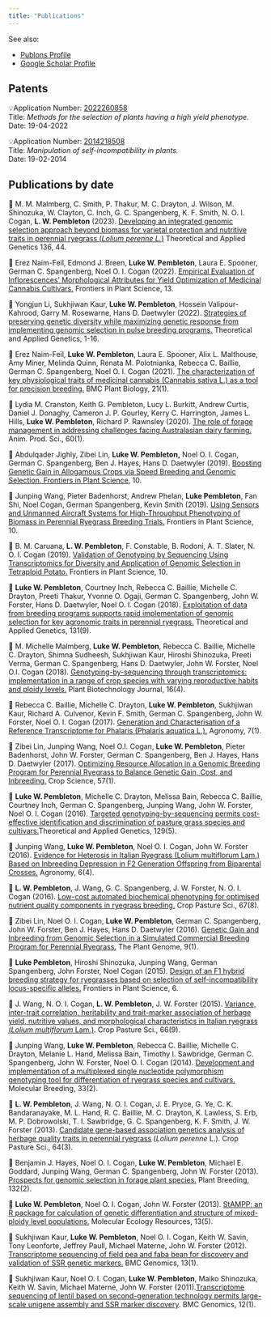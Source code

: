 ```yaml
---
title: "Publications"
---
```


See also:

-   [Publons Profile](https://publons.com/researcher/3450394/luke-pembleton/)
-   [Google Scholar Profile](https://scholar.google.com/citations?user=r7RmM00AAAAJ&hl=en)

## Patents

💡Application Number: [2022260858](https://pericles.ipaustralia.gov.au/ols/auspat/applicationDetails.do?applicationNo=2022260858)\
Title: *Methods for the selection of plants having a high yield phenotype.* \
Date: 19-04-2022

💡Application Number: [2014218508](https://pericles.ipaustralia.gov.au/ols/auspat/applicationDetails.do?applicationNo=2014218508)\
Title: *Manipulation of self-incompatibility in plants.\
*Date: 19-02-2014

## Publications by date

📄 M. M. Malmberg, C. Smith, P. Thakur, M. C. Drayton, J. Wilson, M. Shinozuka, W. Clayton, C. Inch, G. C. Spangenberg, K. F. Smith, N. O. I. Cogan, **L. W. Pembleton** (2023). [Developing an integrated genomic selection approach beyond biomass for varietal protection and nutritive traits in perennial ryegrass (*Lolium perenne L.*)](https://doi.org/10.1007/s00122-023-04263-8) Theoretical and Applied Genetics 136, 44.

📄 Erez Naim-Feil, Edmond J. Breen, **Luke W. Pembleton**, Laura E. Spooner, German C. Spangenberg, Noel O. I. Cogan (2022). [Empirical Evaluation of Inflorescences' Morphological Attributes for Yield Optimization of Medicinal Cannabis Cultivars.](https://doi.org/10.3389/fpls.2022.858519) Frontiers in Plant Science, 13.

📄 Yongjun Li, Sukhjiwan Kaur, **Luke W. Pembleton**, Hossein Valipour-Kahrood, Garry M. Rosewarne, Hans D. Daetwyler (2022). [Strategies of preserving genetic diversity while maximizing genetic response from implementing genomic selection in pulse breeding programs.](https://doi.org/10.1007/s00122-022-04071-6) Theoretical and Applied Genetics, 1-16.

📄 Erez Naim-Feil, **Luke W. Pembleton**, Laura E. Spooner, Alix L. Malthouse, Amy Miner, Melinda Quinn, Renata M. Polotnianka, Rebecca C. Baillie, German C. Spangenberg, Noel O. I. Cogan (2021). [The characterization of key physiological traits of medicinal cannabis (Cannabis sativa L.) as a tool for precision breeding.](https://doi.org/10.1186/s12870-021-03079-2) BMC Plant Biology, 21(1).

📄 Lydia M. Cranston, Keith G. Pembleton, Lucy L. Burkitt, Andrew Curtis, Daniel J. Donaghy, Cameron J. P. Gourley, Kerry C. Harrington, James L. Hills, **Luke W. Pembleton**, Richard P. Rawnsley (2020). [The role of forage management in addressing challenges facing Australasian dairy farming.](https://doi.org/10.1071/AN18570) Anim. Prod. Sci., 60(1).

📄 Abdulqader Jighly, Zibei Lin, **Luke W. Pembleton,** Noel O. I. Cogan, German C. Spangenberg, Ben J. Hayes, Hans D. Daetwyler (2019). [Boosting Genetic Gain in Allogamous Crops via Speed Breeding and Genomic Selection. Frontiers in Plant Science](https://www.frontiersin.org/article/10.3389/fpls.2019.01364), 10.

📄 Junping Wang, Pieter Badenhorst, Andrew Phelan, **Luke Pembleton**, Fan Shi, Noel Cogan, German Spangenberg, Kevin Smith (2019). [Using Sensors and Unmanned Aircraft Systems for High-Throughput Phenotyping of Biomass in Perennial Ryegrass Breeding Trials.](https://doi.org/10.3389/fpls.2019.01381) Frontiers in Plant Science, 10.

📄 B. M. Caruana, **L. W. Pembleton**, F. Constable, B. Rodoni, A. T. Slater, N. O. I. Cogan (2019). [Validation of Genotyping by Sequencing Using Transcriptomics for Diversity and Application of Genomic Selection in Tetraploid Potato.](https://doi.org/10.3389/fpls.2019.00670) Frontiers in Plant Science, 10.

📄 **Luke W. Pembleton**, Courtney Inch, Rebecca C. Baillie, Michelle C. Drayton, Preeti Thakur, Yvonne O. Ogaji, German C. Spangenberg, John W. Forster, Hans D. Daetwyler, Noel O. I. Cogan (2018). [Exploitation of data from breeding programs supports rapid implementation of genomic selection for key agronomic traits in perennial ryegrass.](https://doi.org/10.1007/s00122-018-3121-7) Theoretical and Applied Genetics, 131(9).

📄 M. Michelle Malmberg, **Luke W. Pembleton**, Rebecca C. Baillie, Michelle C. Drayton, Shimna Sudheesh, Sukhjiwan Kaur, Hiroshi Shinozuka, Preeti Verma, German C. Spangenberg, Hans D. Daetwyler, John W. Forster, Noel O.I. Cogan (2018). [Genotyping-by-sequencing through transcriptomics: implementation in a range of crop species with varying reproductive habits and ploidy levels.](https://doi.org/10.1111/pbi.12835) Plant Biotechnology Journal, 16(4).

📄 Rebecca C. Baillie, Michelle C. Drayton, **Luke W. Pembleton**, Sukhjiwan Kaur, Richard A. Culvenor, Kevin F. Smith, German C. Spangenberg, John W. Forster, Noel O. I. Cogan (2017). [Generation and Characterisation of a Reference Transcriptome for Phalaris (Phalaris aquatica L.).](https://doi.org/10.3390/agronomy7010014) Agronomy, 7(1).

📄 Zibei Lin, Junping Wang, Noel O.I. Cogan, **Luke W. Pembleton**, Pieter Badenhorst, John W. Forster, German C. Spangenberg, Ben J. Hayes, Hans D. Daetwyler (2017). [Optimizing Resource Allocation in a Genomic Breeding Program for Perennial Ryegrass to Balance Genetic Gain, Cost, and Inbreeding.](https://doi.org/10.2135/cropsci2016.07.0577) Crop Science, 57(1).

📄 **Luke W. Pembleton**, Michelle C. Drayton, Melissa Bain, Rebecca C. Baillie, Courtney Inch, German C. Spangenberg, Junping Wang, John W. Forster, Noel O. I. Cogan (2016). [Targeted genotyping-by-sequencing permits cost-effective identification and discrimination of pasture grass species and cultivars.](https://doi.org/10.1007/s00122-016-2678-2)Theoretical and Applied Genetics, 129(5).

📄 Junping Wang, **Luke W. Pembleton**, Noel O. I. Cogan, John W. Forster (2016). [Evidence for Heterosis in Italian Ryegrass (Lolium multiflorum Lam.) Based on Inbreeding Depression in F2 Generation Offspring from Biparental Crosses.](https://doi.org/10.3390/agronomy6040049) Agronomy, 6(4).

📄 **L. W. Pembleton**, J. Wang, G. C. Spangenberg, J. W. Forster, N. O. I. Cogan (2016). [Low-cost automated biochemical phenotyping for optimised nutrient quality components in ryegrass breeding.](https://doi.org/10.1071/CP16102) Crop Pasture Sci., 67(8).

📄 Zibei Lin, Noel O. I. Cogan, **Luke W. Pembleton**, German C. Spangenberg, John W. Forster, Ben J. Hayes, Hans D. Daetwyler (2016). [Genetic Gain and Inbreeding from Genomic Selection in a Simulated Commercial Breeding Program for Perennial Ryegrass.](https://acsess.onlinelibrary.wiley.com/doi/abs/10.3835/plantgenome2015.06.0046) The Plant Genome, 9(1).

📄 **Luke Pembleton**, Hiroshi Shinozuka, Junping Wang, German Spangenberg, John Forster, Noel Cogan (2015). [Design of an F1 hybrid breeding strategy for ryegrasses based on selection of self-incompatibility locus-specific alleles.](https://www.frontiersin.org/article/10.3389/fpls.2015.00764) Frontiers in Plant Science, 6.

📄 J. Wang, N. O. I. Cogan, **L. W. Pembleton**, J. W. Forster (2015). [Variance, inter-trait correlation, heritability and trait-marker association of herbage yield, nutritive values, and morphological characteristics in Italian ryegrass (*Lolium multiflorum* Lam.)](https://doi.org/10.1071/CP15070). Crop Pasture Sci., 66(9).

📄 Junping Wang, **Luke W. Pembleton**, Rebecca C. Baillie, Michelle C. Drayton, Melanie L. Hand, Melissa Bain, Timothy I. Sawbridge, German C. Spangenberg, John W. Forster, Noel O. I. Cogan (2014). [Development and implementation of a multiplexed single nucleotide polymorphism genotyping tool for differentiation of ryegrass species and cultivars.](https://doi.org/10.1007/s11032-013-9961-6) Molecular Breeding, 33(2).

📄 **L. W. Pembleton**, J. Wang, N. O. I. Cogan, J. E. Pryce, G. Ye, C. K. Bandaranayake, M. L. Hand, R. C. Baillie, M. C. Drayton, K. Lawless, S. Erb, M. P. Dobrowolski, T. I. Sawbridge, G. C. Spangenberg, K. F. Smith, J. W. Forster (2013). [Candidate gene-based association genetics analysis of herbage quality traits in perennial ryegrass](https://doi.org/10.1071/CP12392) (*Lolium perenne* L.). Crop Pasture Sci., 64(3).

📄 Benjamin J. Hayes, Noel O. I. Cogan, **Luke W. Pembleton**, Michael E. Goddard, Junping Wang, German C. Spangenberg, John W. Forster (2013). [Prospects for genomic selection in forage plant species.](https://onlinelibrary.wiley.com/doi/abs/10.1111/1755-0998.12129) Plant Breeding, 132(2).

📄 **Luke W. Pembleton**, Noel O. I. Cogan, John W. Forster (2013). [StAMPP: an R package for calculation of genetic differentiation and structure of mixed-ploidy level populations.](https://onlinelibrary.wiley.com/doi/abs/10.1111/1755-0998.12129) Molecular Ecology Resources, 13(5).

📄 Sukhjiwan Kaur, **Luke W. Pembleton**, Noel O. I. Cogan, Keith W. Savin, Tony Leonforte, Jeffrey Paull, Michael Materne, John W. Forster (2012). [Transcriptome sequencing of field pea and faba bean for discovery and validation of SSR genetic markers.](https://doi.org/10.1186/1471-2164-13-104) BMC Genomics, 13(1).

📄 Sukhjiwan Kaur, Noel O. I. Cogan, **Luke W. Pembleton**, Maiko Shinozuka, Keith W. Savin, Michael Materne, John W. Forster (2011).[Transcriptome sequencing of lentil based on second-generation technology permits large-scale unigene assembly and SSR marker discovery](https://doi.org/10.1186/1471-2164-12-265). BMC Genomics, 12(1).
